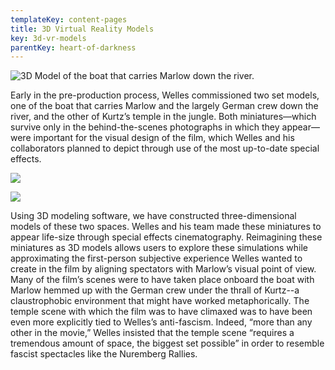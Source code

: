 ```yaml
---
templateKey: content-pages
title: 3D Virtual Reality Models
key: 3d-vr-models
parentKey: heart-of-darkness
---
```

![](/assets/boat-for-landing-page.png "3D Model of the boat that carries Marlow down the river.")

Early in the pre-production process, Welles commissioned two set models, one of the boat that carries Marlow and the largely German crew down the river, and the other of Kurtz’s temple in the jungle. Both miniatures—which survive only in the behind-the-scenes photographs in which they appear—were important for the visual design of the film, which Welles and his collaborators planned to depict through use of the most up-to-date special effects. 

![](/assets/wellesandsteamboat.jpg)

![](/assets/1939_orsonwellesandedwarddonohueexaminingmodelofthetempletouseinhod_1.jpg)

Using 3D modeling software, we have constructed three-dimensional models of these two spaces. Welles and his team made these miniatures to appear life-size through special effects cinematography. Reimagining these miniatures as 3D models allows users to explore these simulations while approximating the first-person subjective experience Welles wanted to create in the film by aligning spectators with Marlow’s visual point of view. Many of the film’s scenes were to have taken place onboard the boat with Marlow hemmed up with the German crew under the thrall of Kurtz--a claustrophobic environment that might have worked metaphorically. The temple scene with which the film was to have climaxed was to have been even more explicitly tied to Welles’s anti-fascism. Indeed, “more than any other in the movie,” Welles insisted that the temple scene “requires a tremendous amount of space, the biggest set possible” in order to resemble fascist spectacles like the Nuremberg Rallies.
